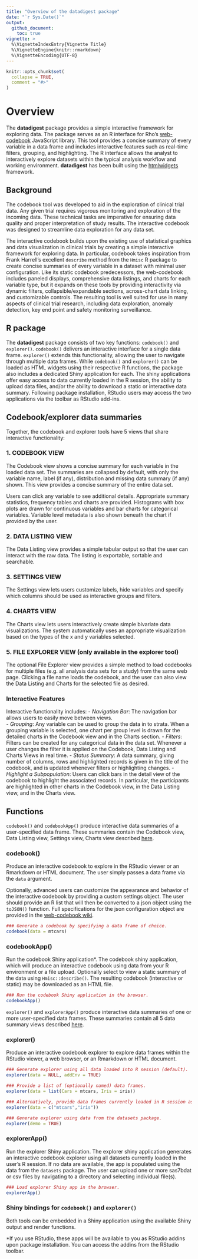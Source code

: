 ```yaml
---
title: "Overview of the datadigest package"
date: "`r Sys.Date()`"
output:
  github_document:
    toc: true 
vignette: >
  %\VignetteIndexEntry{Vignette Title}
  %\VignetteEngine{knitr::rmarkdown}
  %\VignetteEncoding{UTF-8}
---
```


```r
knitr::opts_chunk$set(
  collapse = TRUE,
  comment = "#>"
)
```

# Overview

The **datadigest** package provides a simple interactive framework for exploring data.  The package serves as an R interface for Rho's [web-codebook](https://github.com/RhoInc/web-codebook) JavaScript library. This tool provides a concise summary of every variable in a data frame and includes interactive features such as real-time filters, grouping, and highlighting. The R interface allows the analyst to interactively explore datasets within the typical analysis workflow and working environment.  **datadigest** has been built using the [htmlwidgets](htmlwidgets.org) framework.

## Background

The codebook tool was developed to aid in the exploration of clinical trial data.  Any given trial requires vigorous monitoring and exploration of the incoming data.  These technical tasks are imperative for ensuring data quality and proper interpretation of study results. The interactive codebook was designed to streamline data exploration for any data set.

The interactive codebook builds upon the existing use of statistical graphics and data visualization in clinical trials by creating a simple interactive framework for exploring data.  In particular, codebook takes inspiration from Frank Harrell's excellent `describe` method from the ```Hmisc``` R package to create concise summaries of every variable in a dataset with minimal user configuration.  Like its static codebook predecessors, the web-codebook includes paneled displays, comprehensive data listings, and charts for each variable type, but it expands on these tools by providing interactivity via dynamic filters, collapsible/expandable sections, across-chart data linking, and customizable controls. The resulting tool is well suited for use in many aspects of clinical trial research, including data exploration, anomaly detection, key end point and safety monitoring surveillance.

## R package
The **datadigest** package consists of two key functions: ```codebook()``` and ```explorer()```.  ```codebook()``` delivers an interactive interface for a single data frame. ```explorer()``` extends this functionality, allowing the user to navigate through multiple data frames. While ```codebook()``` and ```explorer()``` can be loaded as HTML widgets using their respective R functions, the package also includes a dedicated Shiny application for each. The shiny applications offer easy access to data currently loaded in the R session, the ability to upload data files, and/or the ability to download a static or interactive data summary. Following package installation, RStudio users may access the two applications via the toolbar as RStudio add-ins.

## Codebook/explorer data summaries
Together, the codebook and explorer tools have 5 views that share interactive functionality:

### 1. CODEBOOK VIEW
The Codebook view shows a concise summary for each variable in the loaded data set. The summaries are
collapsed by default, with only the variable name, label (if any), distribution and missing data summary (if any) shown.
This view provides a concise summary of the entire data set. 

Users can click any variable to see additional details. Appropriate summary statistics, frequency tables and charts are
provided. Histograms with box plots are drawn for continuous variables and bar charts for
categorical variables. Variable level metadata is also shown beneath the chart if provided by the user.

### 2. DATA LISTING VIEW
The Data Listing view provides a simple tabular output so that the user can interact with the raw data. The listing is
exportable, sortable and searchable.  

### 3. SETTINGS VIEW
The Settings view lets users customize labels, hide variables and specify which columns should be used as
interactive groups and filters. 

### 4. CHARTS VIEW
The Charts view lets users interactively create simple bivariate data visualizations. The system automatically uses an
appropriate visualization based on the types of the x and y variables selected.

### 5. FILE EXPLORER VIEW (only available in the explorer tool)
The optional File Explorer view provides a simple method to load codebooks for multiple files (e.g. all analysis data
sets for a study) from the same web page. Clicking a file name loads the codebook, and the user can also view the
Data Listing and Charts for the selected file as desired.

### Interactive Features
Interactive functionality includes:
  - *Navigation Bar*: The navigation bar allows users to easily move between views.  
  - *Grouping*: Any variable can be used to group the data in to strata. When a grouping variable is selected,
one chart per group level is drawn for the detailed charts in the Codebook view and in the Charts section.
  - *Filters*: Filters can be created for any categorical data in the data set. Whenever a user changes the filter it
is applied on the Codebook, Data Listing and Charts Views in real time. 
  - *Status Summary*: A data summary, giving number of columns, rows and highlighted records is given in the
title of the codebook, and is updated whenever filters or highlighting changes.
  - *Highlight a Subpopulation*: Users can click bars in the detail view of the codebook to highlight the
associated records. In particular, the participants are highlighted in other charts in the Codebook view, in the
Data Listing view, and in the Charts view.  


## Functions

```codebook()``` and ```codebookApp()``` produce interactive data summaries of a user-specified data frame.  These summaries contain the Codebook view, Data Listing view, Settings view, Charts view described [here](https://github.com/RhoInc/codebook/wiki/Codebook-Data-Summaries).

### codebook()

Produce an interactive codebook to explore in the RStudio viewer or an Rmarkdown or HTML document.  The user simply passes a data frame via the ```data``` argument.

Optionally, advanced users can customize the appearance and behavior of the interactive codebook by providing a custom settings object. The user should provide an R list that will then be converted to a json object using the ```toJSON()``` function. Full specifications for the json configuration object are provided in the [web-codebook wiki](https://github.com/RhoInc/web-codebook/wiki/Configuration).

```r
### Generate a codebook by specifying a data frame of choice.
codebook(data = mtcars)
```

### codebookApp()

Run the codebook Shiny application*.  The codebook shiny application, which will produce an interactive codebook using data from your R environment or a file upload.  Optionally select to view a static summary of the data using ```Hmisc::describe()```.  The resulting codebook (interactive or static) may be downloaded as an HTML file. 

```r
### Run the codebook Shiny application in the browser.
codebookApp()
```

```explorer()``` and ```explorerApp()``` produce interactive data summaries of one or more user-specified data frames.  These summaries contain all 5 data summary views described [here](https://github.com/RhoInc/codebook/wiki/Codebook-Data-Summaries).

### explorer()

Produce an interactive codebook explorer to explore data frames within the RStudio viewer, a web browser, or an Rmarkdown or HTML document.  
```r
### Generate explorer using all data loaded into R session (default).
explorer(data = NULL, addEnv = TRUE)

### Provide a list of (optionally named) data frames.
explorer(data = list(Cars = mtcars, Iris = iris))

### Alternatively, provide data frames currently loaded in R session as a character vector.
explorer(data = c("mtcars","iris"))

### Generate explorer using data from the datasets package.
explorer(demo = TRUE)
```

### explorerApp()

Run the explorer Shiny application.  The explorer shiny application generates an interactive codebook explorer using all datasets currently loaded in the user's R session.  If no data are available, the app is populated using the data from the ```datasets``` package. The user can upload one or more sas7bdat or csv files by navigating to a directory and selecting individual file(s).

```r
### Load explorer Shiny app in the browser.
explorerApp()
```

### Shiny bindings for ```codebook()``` and ```explorer()```

Both tools can be embedded in a Shiny application using the available Shiny output and render functions. 

*If you use RStudio, these apps will be available to you as RStudio addins upon package installation. You can access the addins from the RStudio toolbar.